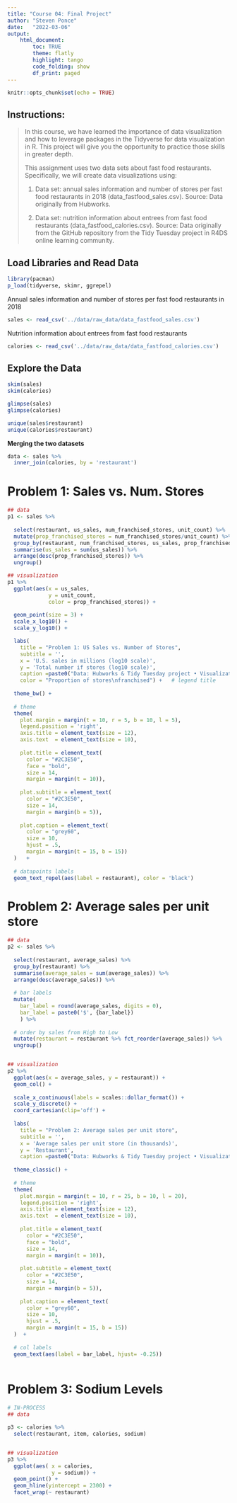 ```yaml
---
title: "Course 04: Final Project"
author: "Steven Ponce"
date:   "2022-03-06"
output: 
    html_document:
        toc: TRUE
        theme: flatly
        highlight: tango
        code_folding: show
        df_print: paged
---
```


```r
knitr::opts_chunk$set(echo = TRUE)
```

## **Instructions:** 

>In this course, we have learned the importance of data visualization and how to leverage packages in the Tidyverse for data visualization in R. This project will give you the opportunity to practice those skills in greater depth. 
>
>This assignment uses two data sets about fast food restaurants.  Specifically, we will create data visualizations using:
>
>1. Data set: annual sales information and number of stores per fast food restaurants in 2018 (data_fastfood_sales.csv). Source: Data originally from Hubworks. 
>
>2. Data set: nutrition information about entrees from fast food restaurants (data_fastfood_calories.csv). Source: Data originally from the GitHub repository from the Tidy Tuesday project in R4DS online learning community. 

## Load Libraries and Read Data
```r
library(pacman)
p_load(tidyverse, skimr, ggrepel)
```

Annual sales information and number of stores per fast food restaurants in 2018 
```r
sales <- read_csv('../data/raw_data/data_fastfood_sales.csv')
```

Nutrition information about entrees from fast food restaurants
```r
calories <- read_csv('../data/raw_data/data_fastfood_calories.csv')
```

## Explore the Data
```r
skim(sales)
skim(calories)

glimpse(sales)
glimpse(calories)

unique(sales$restaurant)     
unique(calories$restaurant)
```

**Merging the two datasets** 
```r
data <- sales %>% 
  inner_join(calories, by = 'restaurant')
```

# Problem 1: Sales vs. Num. Stores
```r

## data
p1 <- sales %>% 
  
  select(restaurant, us_sales, num_franchised_stores, unit_count) %>% 
  mutate(prop_franchised_stores = num_franchised_stores/unit_count) %>% 
  group_by(restaurant, num_franchised_stores, us_sales, prop_franchised_stores, unit_count) %>%
  summarise(us_sales = sum(us_sales)) %>% 
  arrange(desc(prop_franchised_stores)) %>% 
  ungroup()

## visualization
p1 %>% 
  ggplot(aes(x = us_sales,
             y = unit_count,
             color = prop_franchised_stores)) + 
  
  geom_point(size = 3) + 
  scale_x_log10() +
  scale_y_log10() +

  labs(
    title = "Problem 1: US Sales vs. Number of Stores",
    subtitle = '',
    x = 'U.S. sales in millions (log10 scale)',
    y = 'Total number if stores (log10 scale)',
    caption =paste0("Data: Hubworks & Tidy Tuesday project • Visualization: Steven Ponce (@sponce1)"),
    color = "Proportion of stores\nfranchised") +   # legend title
  
  theme_bw() +
  
  # theme
  theme(
    plot.margin = margin(t = 10, r = 5, b = 10, l = 5),
    legend.position = 'right',
    axis.title = element_text(size = 12),
    axis.text  = element_text(size = 10),
    
    plot.title = element_text(
      color = "#2C3E50",
      face = "bold",
      size = 14,  
      margin = margin(t = 10)),
    
    plot.subtitle = element_text(
      color = "#2C3E50",
      size = 14,  
      margin = margin(b = 5)),
    
    plot.caption = element_text(
      color = "grey60",
      size = 10,
      hjust = .5,
      margin = margin(t = 15, b = 15)) 
  )   +
  
  # datapoints labels
  geom_text_repel(aes(label = restaurant), color = 'black')

``` 

# Problem 2: Average sales per unit store
```r

## data
p2 <- sales %>% 
  
  select(restaurant, average_sales) %>% 
  group_by(restaurant) %>%
  summarise(average_sales = sum(average_sales)) %>% 
  arrange(desc(average_sales)) %>% 
  
  # bar labels
  mutate(
    bar_label = round(average_sales, digits = 0),
    bar_label = paste0('$', {bar_label})
    ) %>% 
  
  # order by sales from High to Low
  mutate(restaurant = restaurant %>% fct_reorder(average_sales)) %>% 
  ungroup()


## visualization  
p2 %>% 
  ggplot(aes(x = average_sales, y = restaurant)) +
  geom_col() +
  
  scale_x_continuous(labels = scales::dollar_format()) +
  scale_y_discrete() +
  coord_cartesian(clip='off') +
  
  labs(
    title = "Problem 2: Average sales per unit store",
    subtitle = '',
    x = 'Average sales per unit store (in thousands)',
    y = 'Restaurant',
    caption =paste0("Data: Hubworks & Tidy Tuesday project • Visualization: Steven Ponce (@sponce1)")) +
  
  theme_classic() +
  
  # theme
  theme(
    plot.margin = margin(t = 10, r = 25, b = 10, l = 20),
    legend.position = 'right',
    axis.title = element_text(size = 12),
    axis.text  = element_text(size = 10),
    
    plot.title = element_text(
      color = "#2C3E50",
      face = "bold",
      size = 14,  
      margin = margin(t = 10)),
    
    plot.subtitle = element_text(
      color = "#2C3E50",
      size = 14,  
      margin = margin(b = 5)),
    
    plot.caption = element_text(
      color = "grey60",
      size = 10,
      hjust = .5,
      margin = margin(t = 15, b = 15)) 
  )  +
  
  # col labels
  geom_text(aes(label = bar_label, hjust= -0.25)) 
 
```

# Problem 3: Sodium Levels
```r

# IN-PROCESS
## data

p3 <- calories %>% 
  select(restaurant, item, calories, sodium) 


## visualization
p3 %>% 
  ggplot(aes( x = calories,
              y = sodium)) +
  geom_point() +
  geom_hline(yintercept = 2300) +
  facet_wrap(~ restaurant)
```
 
 
